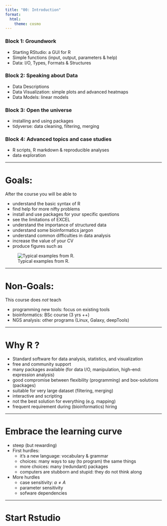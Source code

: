 ```yaml
---
title: "00: Introduction"
format: 
  html:
    theme: cosmo
---
```


### Block 1: Groundwork
* Starting RStudio: a GUI for R
* Simple functions (input, output, parameters & help)
* Data: I/O, Types, Formats & Structures

### Block 2: Speaking about Data 
* Data Descriptions
* Data Visualization: simple plots and advanced heatmaps
* Data Models: linear models

### Block 3: Open the universe
* installing and using packages
* tidyverse: data cleaning, filtering, merging

### Block 4: Advanced topics and case studies
* R scripts, R markdown & reproducible analyses
* data exploration



***

# Goals: 
After the course you will be able to

* understand the basic syntax of R
* find help for more nifty problems
* install and use packages for your specific questions
* see the limitations of EXCEL
* understand the importance of structured data
* understand some bioinformatics jargon
* understand common difficulties in data analysis
* increase the value of your CV
* produce figures such as

![Typical examples from R.](images/sample_plots.png)

[//]: # http://www.r-graph-gallery.com/all-graphs/

***

# Non-Goals:
This course does *not* teach 

* programming new tools: focus on existing tools
* bioinformatics: BSc course (3 yrs ++)
* NGS analysis: other programs (Linux, Galaxy, deepTools)

***

# Why R ?
* Standard software for data analysis, statistics, and visualization
* free and community support
* many packages available (for data I/O, manipulation, high-end: expression analysis)
* good compromise between flexibility (programming) and box-solutions (packages)
* suitable for very large dataset (filtering, merging)
* interactive and scripting
* not the best solution for everything (e.g. mapping)
* frequent requirement during (bioinformatics) hiring

***

# Embrace the learning curve 

*  steep (but rewarding)
* First hurdles:
  * it's a new language: vocabulary & grammar
  * choices: many ways to say (to program) the same things
  * more choices: many (redundant) packages
  * computers are stubborn and stupid: they do not think along
* More hurdles
  * case sensitivity: $a \ne A$
  * parameter sensitivity
  * sofware dependencies

***

# Start Rstudio